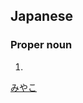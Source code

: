 ==Japanese==
{{ja-kanjitab|美|弥|子}}

===Proper noun===
{{ja-pos|proper|みやこ}}

# {{given name|female|lang=ja}}

[[Category:Japanese female given names|みやこ]]
